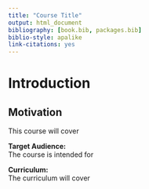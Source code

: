 ```yaml
---
title: "Course Title"
output: html_document
bibliography: [book.bib, packages.bib]
biblio-style: apalike
link-citations: yes
---
```


# Introduction 

## Motivation
This course will cover 

**Target Audience:**  
The course is intended for 

**Curriculum:**  
The curriculum will cover
